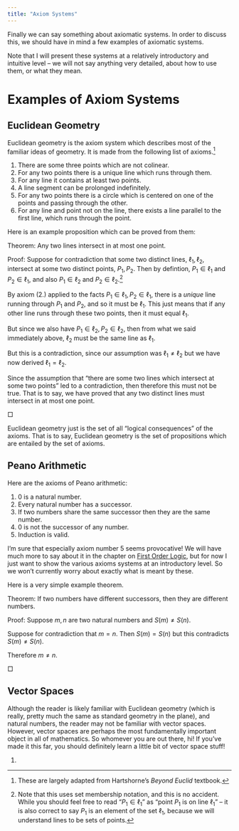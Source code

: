 ---
title: "Axiom Systems"
---

Finally we can say something about axiomatic systems.  In order to discuss this, we should have in mind a few examples of axiomatic systems.  

Note that I will present these systems at a relatively introductory and intuitive level -- we will not say anything very detailed, about how to use them, or what they mean.

# Examples of Axiom Systems
## Euclidean Geometry

Euclidean geometry is the axiom system which describes most of the familiar ideas of geometry.  It is made from the following list of axioms.^[These are largely adapted from Hartshorne's *Beyond Euclid* textbook.]

1. There are some three points which are not colinear.  
2. For any two points there is a unique line which runs through them.
3. For any line it contains at least two points.
4. A line segment can be prolonged indefinitely.
5. For any two points there is a circle which is centered on one of the points and passing through the other.
6. For any line and point not on the line, there exists a line parallel to the first line, which runs through the point.  

Here is an example proposition which can be proved from them:

::: {.callout-tip title="Two Lines, One Intersection" appearance="minimal"}

Theorem: Any two lines intersect in at most one point.  

Proof:  Suppose for contradiction that some two distinct lines, $\ell_1,\ell_2$, intersect at some two distinct points, $P_1,P_2$.  Then by defintion, $P_1\in \ell_1$ and $P_2\in \ell_1$, and also $P_1\in\ell_2$ and $P_2\in\ell_2$.^[Note that this uses set membership notation, and this is no accident.  While you should feel free to read "$P_1\in\ell_1$" as "point $P_1$ is on line $\ell_1$" -- it is also correct to say $P_1$ is an element of the set $\ell_1$, because we will understand lines to be sets of points.]  

By axiom (2.) applied to the facts $P_1\in\ell_1,P_2\in\ell_1$, there is a *unique* line running through $P_1$ and $P_2$, and so it must be $\ell_1$.  This just means that if any other line runs through these two points, then it must equal $\ell_1$.  

But since we also have $P_1\in\ell_2,P_2\in\ell_2$, then from what we said immediately above, $\ell_2$ must be the same line as $\ell_1$.  

But this is a contradiction, since our assumption was $\ell_1\ne\ell_2$ but we have now derived $\ell_1=\ell_2$.  

Since the assumption that "there are some two lines which intersect at some two points" led to a contradiction, then therefore this must not be true.  That is to say, we have proved that any two distinct lines must intersect in at most one point.  

$\Box$

:::

Euclidean geometry just is the set of all "logical consequences" of the axioms.  That is to say, Euclidean geometry is the set of propositions which are entailed by the set of axioms.  

## Peano Arithmetic

Here are the axioms of Peano arithmetic:

1. 0 is a natural number.
2. Every natural number has a successor.
3. If two numbers share the same successor then they are the same number.
4. 0 is not the successor of any number.
5. Induction is valid.

I'm sure that especially axiom number 5 seems provocative!  We will have much more to say about it in the chapter on [First Order Logic](..\fol\pred.html), but for now I just want to show the various axioms systems at an introductory level.  So we won't currently worry about exactly what is meant by these.  

Here is a very simple example theorem.  

::: {.callout-tip title="Two Successors" appearance="minimal"}

Theorem: If two numbers have different successors, then they are different numbers.  

Proof:  Suppose $m,n$ are two natural numbers and $S(m)\ne S(n)$.  

Suppose for contradiction that $m=n$.  Then $S(m)=S(n)$ but this contradicts $S(m)\ne S(n)$.  

Therefore $m\ne n$.  

$\Box$

:::

## Vector Spaces

Although the reader is likely familiar with Euclidean geometry (which is really, pretty much the same as standard geometry in the plane), and natural numbers, the reader may not be familiar with vector spaces.  However, vector spaces are perhaps the most fundamentally important object in all of mathematics.  So whomever you are out there, hi!  If you've made it this far, you should definitely learn a little bit of vector space stuff!



1. 